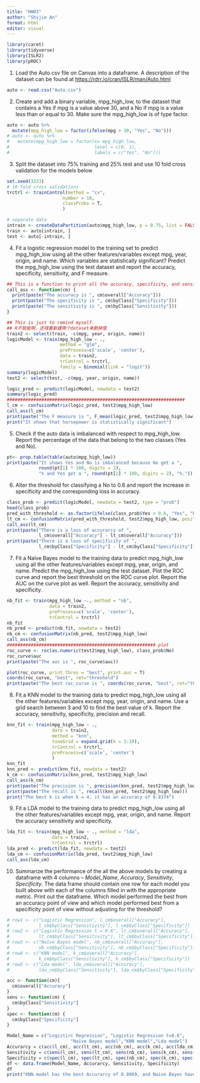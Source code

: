```yaml
---
title: "HW03"
author: "Shijie An"
format: html
editor: visual
---
```


```r
library(caret)
library(tidyverse)
library(ISLR2)
library(pROC)
```

1.  Load the Auto.csv file on Canvas into a dataframe. A description of the dataset can be found at [[https://rdrr.io/cran/ISLR/man/Auto.html]{.underline}](https://rdrr.io/cran/ISLR/man/Auto.html)

```r
auto <- read.csv("Auto.csv")
```

2.  Create and add a binary variable, mpg_high_low, to the dataset that contains a Yes if mpg is a value above 30, and a No if mpg is a value less than or equal to 30. Make sure the mpg_high_low is of type factor.

```r
auto <- auto %>%
  mutate(mpg_high_low = factor(ifelse(mpg > 30, "Yes", "No")))
# auto <- auto %>%
#   mutate(mpg_high_low = factor(x= mpg_high_low, 
#                                level = c(0, 1), 
#                                labels = c("Yes", "No")))
```

3.  Split the dataset into 75% training and 25% test and use 10 fold cross validation for the models below

```r
set.seed(3333)
# 10 fold cross validations 
trctrl <- trainControl(method = "cv",
                     number = 10,
                     classProbs = T,
                     )

# separate data
intrain <- createDataPartition(auto$mpg_high_low, p = 0.75, list = FALSE)
train <- auto[intrain, ]
test <- auto[-intrain, ]

```

4.  Fit a logistic regression model to the training set to predict mpg_high_low using all the other features/variables except mpg, year, origin, and name. Which variables are statistically significant? Predict the mpg_high_low using the test dataset and report the accuracy, specificity, sensitivity, and F measure.
```r
## This is a function to print all the accuracy, specificity, and sensitivity from confusionMatrix 
call_ass <- function(cm) {
  print(paste("The accuracy is ", cm$overall["Accuracy"]))
  print(paste("The specificity is ", cm$byClass["Specificity"]))
  print(paste("The sensitivity is ", cm$byClass["Sensitivity"]))
}
```

```r
## This is just to remind myself. 
## R不智能啊，还得重新建两个dataset来删掉值
train2 <- select(train, -c(mpg, year, origin, name))
logicModel <- train(mpg_high_low ~ .,
                    method = "glm", 
                    preProcess=c('scale', 'center'),
                    data = train2, 
                    trControl = trctrl, 
                    family = binomial(link = "logit"))
summary(logicModel)
test2 <- select(test, -c(mpg, year, origin, name))

logic_pred <- predict(logicModel, newdata = test2)
summary(logic_pred)
###################################################################
l_cm <- confusionMatrix(logic_pred, test2$mpg_high_low)
call_ass(l_cm)
print(paste("The F measure is ", F_meas(logic_pred, test2$mpg_high_low))) 
print("It shows that horsepower is statistically significant")
```



5.  Check if the auto data is imbalanced with respect to mpg_high_low. Report the percentage of the data that belong to the two classes (Yes and No).

```r
pt<- prop.table(table(auto$mpg_high_low))
print(paste("It shows Yes and No is imbalanced because No get a ", 
            round(pt[1] * 100, digits = 2), 
            "% and Yes get a ", round(pt[2] * 100, digits = 2), "%."))
```

6.  Alter the threshold for classifying a No to 0.6 and report the increase in specificity and the corresponding loss in accuracy.

```r
class_prob <- predict(logicModel, newdata = test2, type = "prob")
head(class_prob)
pred_with_threshold <- as.factor(ifelse(class_prob$Yes > 0.6, "Yes", "No"))
lt_cm <- confusionMatrix(pred_with_threshold, test2$mpg_high_low, positive = "No")
call_ass(lt_cm)
print(paste("There is a loss of accurarcy of ", 
            l_cm$overall["Accuracy"] - lt_cm$overall["Accuracy"]))
print(paste("There is a loss of specificity of ", 
            l_cm$byClass["Specificity"] - lt_cm$byClass["Specificity"]))
```


7.  Fit a Naïve Bayes model to the training data to predict mpg_high_low using all the other features/variables except mpg, year, origin, and name. Predict the mpg_high_low using the test dataset. Plot the ROC curve and report the best threshold on the ROC curve plot. Report the AUC on the curve plot as well. Report the accuracy, sensitivity and specificity.

```r
nb_fit <- train(mpg_high_low ~., method = "nb", 
                data = train2,
                preProcess=c('scale', 'center'), 
                trControl = trctrl)
nb_fit
nb_pred <- predict(nb_fit, newdata = test2)
nb_cm <- confusionMatrix(nb_pred, test2$mpg_high_low)
call_ass(nb_cm)
######################################################## plot
roc_curve <- roc(as.numeric(test2$mpg_high_low), class_prob$No)
roc_curve$auc
print(paste("The auc is ", roc_curve$auc))

plot(roc_curve, print.thres = "best", print.auc = T)
coords(roc_curve, "best", ret="threshold")
print(paste("The best roc_curve is ", coords(roc_curve, "best", ret="threshold")))
```


8.  Fit a KNN model to the training data to predict mpg_high_low using all the other features/variables except mpg, year, origin, and name. Use a grid search between 3 and 10 to find the best value of k. Report the accuracy, sensitivity, specificity, precision and recall.

```r
knn_fit <- train(mpg_high_low ~ ., 
                 data = train2, 
                 method = "knn", 
                 tuneGrid = expand.grid(k = 3:10),
                 trControl = trctrl, 
                 preProcess=c('scale', 'center')
                 )
knn_fit
knn_pred <- predict(knn_fit, newdata = test2)
k_cm <- confusionMatrix(knn_pred, test2$mpg_high_low)
call_ass(k_cm)
print(paste("The precision is ", precision(knn_pred, test2$mpg_high_low)))
print(paste("The recall is ", recall(knn_pred, test2$mpg_high_low)))
print("The best k is when k = 4, it has an accuracy of 0.8374")
```


9.  Fit a LDA model to the training data to predict mpg_high_low using all the other features/variables except mpg, year, origin, and name. Report the accuracy sensitivity and specificity.

```r
lda_fit <- train(mpg_high_low ~ ., method = "lda",
                 data = train2, 
                 trControl = trctrl)
lda_pred <- predict(lda_fit, newdata = test2)
lda_cm <- confusionMatrix(lda_pred, test2$mpg_high_low)
call_ass(lda_cm)
```


10. Summarize the performance of the all the above models by creating a dataframe with 4 columns -- *Model_Name*, *Accuracy*, *Sensitivity*, *Specificity*. The data frame should contain one row for each model you built above with each of the columns filled in with the appropriate metric. Print out the dataframe. Which model performed the best from an accuracy point of view and which model performed best from a specificity point of view without adjusting for the threshold?

```r
# row1 <- c("Logistic Regression", l_cm$overall["Accuracy"], 
#           l_cm$byClass["Sensitivity"], l_cm$byClass["Specificity"])
# row2 <- c("Logistic Regression t = 0.6", lt_cm$overall["Accuracy"], 
#           lt_cm$byClass["Sensitivity"], lt_cm$byClass["Specificity"])
# row3 <- c("Naïve Bayes model", nb_cm$overall["Accuracy"], 
#           nb_cm$byClass["Sensitivity"], nb_cm$byClass["Specificity"])
# row4 <- c("KNN model", k_cm$overall["Accuracy"], 
#           k_cm$byClass["Sensitivity"], k_cm$byClass["Specificity"])
# row5 <- c("Lda model", lda_cm$overall["Accuracy"], 
#           lda_cm$byClass["Sensitivity"], lda_cm$byClass["Specificity"])

acc <- function(cm){
  cm$overall["Accuracy"]
}
sens <- function(cm) {
  cm$byClass["Sensitivity"]
}
spec <- function(cm) {
  cm$byClass["Specificity"]
}

Model_Name = c("Logistirc Regression", "Logistic Regression t=0.6", 
                        "Naïve Bayes model","KNN model","Lda model")
Accurarcy = c(acc(l_cm), acc(lt_cm), acc(nb_cm), acc(k_cm), acc(lda_cm))
Sensitivity = c(sens(l_cm), sens(lt_cm), sens(nb_cm), sens(k_cm), sens(lda_cm))
Specificity = c(spec(l_cm), spec(lt_cm), spec(nb_cm), spec(k_cm), spec(lda_cm))
df <- data.frame(Model_Name, Accurarcy, Sensitivity, Specificity)
df
print("KNN model has the best Accurarcy of 0.8969, and Naive Bayes have the best Specificity of 1.00")

```
